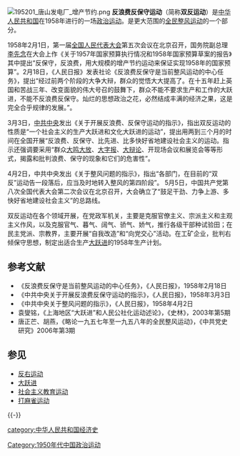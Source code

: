 {{Refimprove |time=2010-02-4T12:37:03+00:00 }}
[[File:195201_唐山发电厂_增产节约.png|thumb]]
'''反浪费反保守运动'''（简称'''双反运动'''）是[[中华人民共和国|中华人民共和国]]在1958年进行的一场[[政治运动|政治运动]]。是更大范围的[[大鸣大放|全民整风运动]]的一个部分。

1958年2月1日，第一届[[全国人民代表大会|全国人民代表大会]]第五次会议在北京召开，国务院副总理[[李先念|李先念]]在大会上作《关于1957年国家预算执行情况和1958年国家预算草案的报告》其中提出“反保守，反浪费，用大规模的增产节约运动来保证实现1958年的国家预算”。2月18日，《人民日报》发表社论《反浪费反保守是当前整风运动的中心任务》，提出“经过前两个阶段的大争大辩，群众的觉悟大大提高了。在十五年赶上英国和苦战三年、改变面貌的伟大号召的鼓舞下，群众不能不要求生产和工作的大跃进，不能不反浪费反保守。灿烂的思想政治之花，必然结成丰满的经济之果，这是完全合乎规律的发展。”。

3月3日，[[中共中央|中共中央]]发出《关于开展反浪费、反保守运动的指示》，指出双反运动的性质是“一个社会主义的生产大跃进和文化大跃进的运动”，提出用两到三个月的时间在全国开展“反浪费、反保守、比先进、比多快好省地建设社会主义的运动。指示还强调要采用“群众[[大鸣大放|大鸣大放]]、[[大字报|大字报]]、[[大辩论|大辩论]]、开现场会议和展览会等等形式，揭露和批判浪费、保守的现象和它们的危害性”。 

4月2日，中共中央发出《关于整风问题的指示》，指出“各部门，在目前的“双反”运动告一段落后，应当及时地转入整风的第四阶段”。 5月5日，中国共产党第八次全国代表大会第二次会议在北京召开，大会确立了“鼓足干劲、力争上游、多快好省地建设社会主义”的总路线。

双反运动在各个领域开展，在党政军机关，主要是克服官僚主义、宗派主义和主观主义作风，以及克服官气、暮气、阔气、骄气、娇气，推行各级干部种试验田；在民主党派、宗教界，主要开展“自我改造”和“向党交心”活动。在工矿企业，批判右倾保守思想，制定出适合生产[[大跃进|大跃进]]的1958年生产计划。

==参考文献==
*《反浪费反保守是当前整风运动的中心任务》，《人民日报》，1958年2月18日
*《中共中央关于开展反浪费反保守运动的指示》，《人民日报》，1958年3月3日
*《中共中央关于整风问题的指示》，《人民日报》，1958年4月2日
*袁燮铭，《上海地区“大跃进”和人民公社化运动述论》，《史林》，2003年第5期
*唐正芒、胡燕，《略论一九五七年至一九五八年的全民整风运动》，《中共党史研究》2006年第3期

==参见==
*[[反右运动|反右运动]]
*[[大跃进|大跃进]]
*[[社会主义教育运动|社会主义教育运动]]
*[[打麻雀运动|打麻雀运动]]

{{-}}
{{中国共产党政治运动}}

[[Category:1950年代中国政治运动|Category:1950年代中国政治运动]]
[[category:中华人民共和国经济史|category:中华人民共和国经济史]]